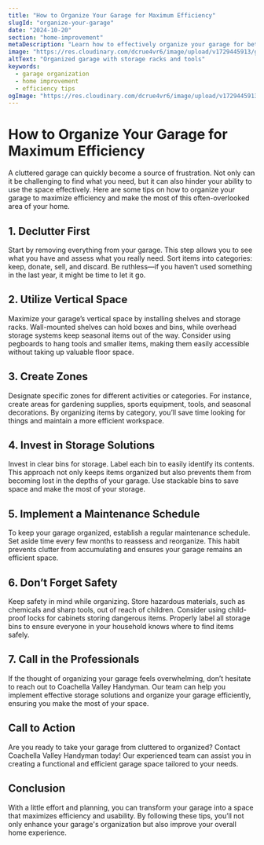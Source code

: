 ```yaml
---
title: "How to Organize Your Garage for Maximum Efficiency"
slugId: "organize-your-garage"
date: "2024-10-20"
section: "home-improvement"
metaDescription: "Learn how to effectively organize your garage for better efficiency and usability."
image: "https://res.cloudinary.com/dcrue4vr6/image/upload/v1729445913/garage-storage-racks.jpg"
altText: "Organized garage with storage racks and tools"
keywords:
  - garage organization
  - home improvement
  - efficiency tips
ogImage: "https://res.cloudinary.com/dcrue4vr6/image/upload/v1729445913/garage-storage-racks.jpg"
---
```


# How to Organize Your Garage for Maximum Efficiency

A cluttered garage can quickly become a source of frustration. Not only can it be challenging to find what you need, but it can also hinder your ability to use the space effectively. Here are some tips on how to organize your garage to maximize efficiency and make the most of this often-overlooked area of your home.

## 1. Declutter First

Start by removing everything from your garage. This step allows you to see what you have and assess what you really need. Sort items into categories: keep, donate, sell, and discard. Be ruthless—if you haven’t used something in the last year, it might be time to let it go.

## 2. Utilize Vertical Space

Maximize your garage’s vertical space by installing shelves and storage racks. Wall-mounted shelves can hold boxes and bins, while overhead storage systems keep seasonal items out of the way. Consider using pegboards to hang tools and smaller items, making them easily accessible without taking up valuable floor space.

## 3. Create Zones

Designate specific zones for different activities or categories. For instance, create areas for gardening supplies, sports equipment, tools, and seasonal decorations. By organizing items by category, you’ll save time looking for things and maintain a more efficient workspace.

## 4. Invest in Storage Solutions

Invest in clear bins for storage. Label each bin to easily identify its contents. This approach not only keeps items organized but also prevents them from becoming lost in the depths of your garage. Use stackable bins to save space and make the most of your storage.

## 5. Implement a Maintenance Schedule

To keep your garage organized, establish a regular maintenance schedule. Set aside time every few months to reassess and reorganize. This habit prevents clutter from accumulating and ensures your garage remains an efficient space.

## 6. Don’t Forget Safety

Keep safety in mind while organizing. Store hazardous materials, such as chemicals and sharp tools, out of reach of children. Consider using child-proof locks for cabinets storing dangerous items. Properly label all storage bins to ensure everyone in your household knows where to find items safely.

## 7. Call in the Professionals

If the thought of organizing your garage feels overwhelming, don’t hesitate to reach out to Coachella Valley Handyman. Our team can help you implement effective storage solutions and organize your garage efficiently, ensuring you make the most of your space.

## Call to Action

Are you ready to take your garage from cluttered to organized? Contact Coachella Valley Handyman today! Our experienced team can assist you in creating a functional and efficient garage space tailored to your needs.

## Conclusion

With a little effort and planning, you can transform your garage into a space that maximizes efficiency and usability. By following these tips, you’ll not only enhance your garage's organization but also improve your overall home experience.
